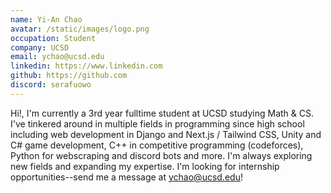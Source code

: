 ```yaml
---
name: Yi-An Chao
avatar: /static/images/logo.png
occupation: Student
company: UCSD
email: ychao@ucsd.edu
linkedin: https://www.linkedin.com
github: https://github.com
discord: serafuowo
---
```


Hi!, I'm currently a 3rd year fulltime student at UCSD studying Math & CS. I've tinkered around in multiple fields in programming since high school including web development in Django and Next.js / Tailwind CSS, Unity and C# game development, C++ in competitive programming (codeforces), Python for webscraping and discord bots and more. I'm always exploring new fields and expanding my expertise. I'm looking for internship opportunities--send me a message at ychao@ucsd.edu!